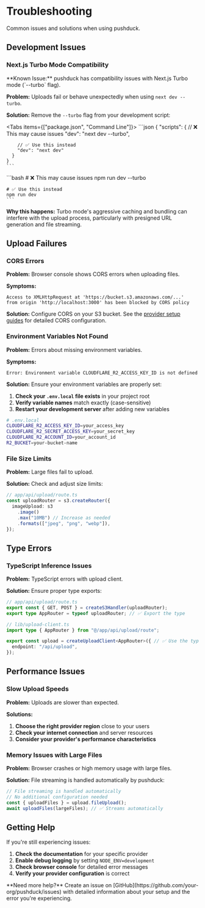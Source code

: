
# Troubleshooting

Common issues and solutions when using pushduck.

## Development Issues

### Next.js Turbo Mode Compatibility

<Callout type="warn">
**Known Issue:** pushduck has compatibility issues with Next.js Turbo mode (`--turbo` flag).
</Callout>

**Problem:** Uploads fail or behave unexpectedly when using `next dev --turbo`.

**Solution:** Remove the `--turbo` flag from your development script:

<Tabs items={["package.json", "Command Line"]}>
  <Tab value="package.json">
    ```json
    {
      "scripts": {
        // ❌ This may cause issues
        "dev": "next dev --turbo",
        
        // ✅ Use this instead
        "dev": "next dev"
      }
    }
    ```
  </Tab>
  
  <Tab value="Command Line">
    ```bash
    # ❌ This may cause issues
    npm run dev --turbo
    
    # ✅ Use this instead
    npm run dev
    ```
  </Tab>
</Tabs>

**Why this happens:** Turbo mode's aggressive caching and bundling can interfere with the upload process, particularly with presigned URL generation and file streaming.

## Upload Failures

### CORS Errors

**Problem:** Browser console shows CORS errors when uploading files.

**Symptoms:**
```
Access to XMLHttpRequest at 'https://bucket.s3.amazonaws.com/...' 
from origin 'http://localhost:3000' has been blocked by CORS policy
```

**Solution:** Configure CORS on your S3 bucket. See the [provider setup guides](/docs/providers) for detailed CORS configuration.

### Environment Variables Not Found

**Problem:** Errors about missing environment variables.

**Symptoms:**
```
Error: Environment variable CLOUDFLARE_R2_ACCESS_KEY_ID is not defined
```

**Solution:** Ensure your environment variables are properly set:

1. **Check your `.env.local` file exists** in your project root
2. **Verify variable names** match exactly (case-sensitive)
3. **Restart your development server** after adding new variables

```bash
# .env.local
CLOUDFLARE_R2_ACCESS_KEY_ID=your_access_key
CLOUDFLARE_R2_SECRET_ACCESS_KEY=your_secret_key
CLOUDFLARE_R2_ACCOUNT_ID=your_account_id
R2_BUCKET=your-bucket-name
```

### File Size Limits

**Problem:** Large files fail to upload.

**Solution:** Check and adjust size limits:

```typescript
// app/api/upload/route.ts
const uploadRouter = s3.createRouter({
  imageUpload: s3
    .image()
    .max("10MB") // Increase as needed
    .formats(["jpeg", "png", "webp"]),
});
```

## Type Errors

### TypeScript Inference Issues

**Problem:** TypeScript errors with upload client.

**Solution:** Ensure proper type exports:

```typescript
// app/api/upload/route.ts
export const { GET, POST } = createS3Handler(uploadRouter);
export type AppRouter = typeof uploadRouter; // ✅ Export the type

// lib/upload-client.ts
import type { AppRouter } from "@/app/api/upload/route";

export const upload = createUploadClient<AppRouter>({ // ✅ Use the type
  endpoint: "/api/upload",
});
```

## Performance Issues

### Slow Upload Speeds

**Problem:** Uploads are slower than expected.

**Solutions:**

1. **Choose the right provider region** close to your users
2. **Check your internet connection** and server resources
3. **Consider your provider's performance characteristics**

### Memory Issues with Large Files

**Problem:** Browser crashes or high memory usage with large files.

**Solution:** File streaming is handled automatically by pushduck:

```typescript
// File streaming is handled automatically
// No additional configuration needed
const { uploadFiles } = upload.fileUpload();
await uploadFiles(largeFiles); // ✅ Streams automatically
```

## Getting Help

If you're still experiencing issues:

1. **Check the documentation** for your specific provider
2. **Enable debug logging** by setting `NODE_ENV=development`
3. **Check browser console** for detailed error messages
4. **Verify your provider configuration** is correct

<Callout type="info">
**Need more help?** Create an issue on [GitHub](https://github.com/your-org/pushduck/issues) with detailed information about your setup and the error you're experiencing.
</Callout> 